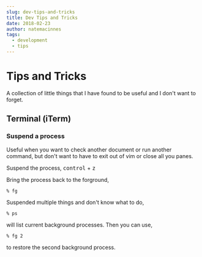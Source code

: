 ```yaml
---
slug: dev-tips-and-tricks
title: Dev Tips and Tricks
date: 2018-02-23
author: natemacinnes
tags:
  - development
  - tips
---
```


# Tips and Tricks

A collection of little things that I have found to be useful and I don't
want to forget.

## Terminal (iTerm)

### Suspend a process
Useful when you want to check another document or run another command, but don't
want to have to exit out of vim or close all you panes.

Suspend the process,
<kbd>control</kbd> + <kbd>z</kbd>

Bring the process back to the forground,

```
% fg
```

Suspended multiple things and don't know what to do,

```
% ps
```

will list current background processes.
Then you can use,

```
% fg 2
```

to restore the second background process.
